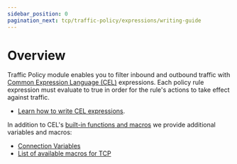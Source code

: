 ```yaml
---
sidebar_position: 0
pagination_next: tcp/traffic-policy/expressions/writing-guide
---
```



# Overview

Traffic Policy module enables you to filter inbound and outbound traffic with [Common Expression Language (CEL)](https://github.com/google/cel-spec) expressions. Each policy rule expression must evaluate to true in order for
the rule's actions to take effect against traffic.

- [Learn how to write CEL expressions](/docs/tcp/traffic-policy/expressions/writing-guide).

In addition to CEL's [built-in functions and macros](https://github.com/google/cel-spec/blob/master/doc/langdef.md#macros) we provide additional variables and macros:

- [Connection Variables](/docs/tcp/traffic-policy/expressions/variables#connection-variables)
- [List of available macros for TCP](/docs/tcp/traffic-policy/expressions/macros)
